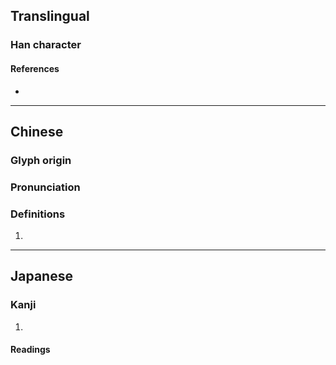 {{character info/new}}
==Translingual==

===Han character===
{{Han char|rn=104|rad=疒|as=02|sn=7|four=|canj=KNHS|ids=⿸疒乃}}

====References====
* {{Han ref|kx=0769.020|dkj=22017|dj=1179.050|hdz=42659.140|uh=7593|ud=30099}}

----

==Chinese==
{{zh-forms}}

===Glyph origin===
{{Han etym}}

===Pronunciation===
{{zh-pron
|m=nǎi
|c=naai4
|mc=y
|oc=y
|cat=
}}

===Definitions===
{{zh-hanzi}}

# {{rfdef|lang=zh}}

----

==Japanese==

===Kanji===
{{ja-kanji|grade=|rs=疒02}}

# {{defn|lang=ja|sort=疒02}}

====Readings====
{{ja-readings
|on=ざい, ない, だい, ね, きゅう<きう
|kun=やむ, やまい, ほつす
|nanori=
}}